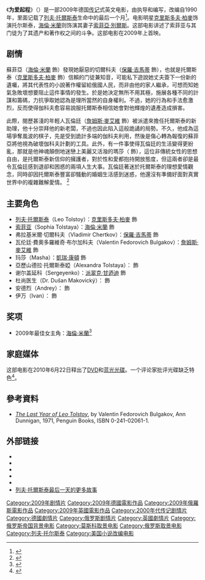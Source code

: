 {{NoteTA
|T=zh-cn:最后一站;zh-hk:最後車站;zh-tw:為愛啟程;
|G1=Show
|G2=Movie
}}
{{Infobox film
|name = 为爱起程<br/>{{lang|en|The Last Station}}
|image = Last stationposter.jpg
|caption = 推广海报
|director = {{link-en|邁克爾·霍夫曼|Michael Hoffman (director)}}
|producer = 延斯·莫伊雷尔<br/>克里斯·居宁<br/>{{link-en|邦妮·阿諾德|Bonnie Arnold}}
|screenplay = 邁克爾·霍夫曼
|based on = {{based on|{{link-en|为爱启程|The Last Station (novel)}}|[[Jay_Parini|Jay Parini]]}}
|starring = [[海倫·米蘭|海倫·米蘭]]<br/>[[克里斯多夫·柏麥|克里斯多夫·柏麥]]<br/>[[詹姆斯·麥艾維|詹姆斯·麥艾維]]<br/>[[保羅·吉馬蒂|保羅·吉馬蒂]]
|music = Sergey Yevtushenko
|cinematography = Sebastian Edschmid
|editing = Patricia Rommel
|distributor = [[索尼經典電影|索尼經典電影]]
|released = {{USA}} 2009年12月23日<br/>{{TWN}} 2010年4月23日
|runtime = 112分钟<!--Theatrical runtime: 112:31--><ref>{{cite web|url=http://bbfc.co.uk/releases/last-station-film|title=''THE LAST STATION'' (15)|work=[[British_Board_of_Film_Classification|British Board of Film Classification]]|date=19 October 2009|accessdate=17 October 2014|archive-date=2014-10-17|archive-url=https://web.archive.org/web/20141017205057/http://bbfc.co.uk/releases/last-station-film|dead-url=no}}</ref>
|country = {{GER}}<br/>{{RUS}}<br/>{{UK}}
|language = 英语
|budget = $18百万<ref name=mojo>{{cite web|url=http://www.boxofficemojo.com/movies/?id=thelaststation.htm|title=The Last Station|work=Box Office Mojo|accessdate=29 December 2013|archive-date=2018-05-10|archive-url=https://web.archive.org/web/20180510021622/http://www.boxofficemojo.com/movies/?id=thelaststation.htm|dead-url=no}}</ref>
|gross = $13,550,772<ref name=mojo/>
| cn_name = 最后一站
| hk_name = 最后车站
| tw_name = 为爱起程
}}

《'''为爱起程'''》（{{lang-en|''The Last Station''}}）是一部2009年德国[[傳記片|传记]]式英文电影，由{{link-en|邁克爾·霍夫曼|Michael Hoffman (director)}}执导和编写，改编自1990年{{link-en|杰·帕里尼|Jay Parini}}{{link-en|为爱启程 (小说)|The Last Station (novel)|传记式同名小说}}，里面记载了[[列夫·托爾斯泰|列夫·托爾斯泰]]生命中的最后一个月<ref name=station>{{cite news|url=http://www.variety.com/article/VR1117983229.html?categoryid=13&cs=1|author=Ed Meza|title=Mirren, Plummer to star in 'Station'|work=Variety|date=31 March 2008|accessdate=21 June 2008|archive-date=2008-06-30|archive-url=https://web.archive.org/web/20080630092508/http://www.variety.com/article/VR1117983229.html?categoryId=13&cs=1|dead-url=no}}</ref>。电影明星[[克里斯多夫·柏麥|克里斯多夫·柏麥]]饰演托尔斯泰，[[海倫·米蘭|海倫·米蘭]]则饰演其妻子[[索菲亞·別爾斯|索菲亞·別爾斯]]。这部电影讲述了索菲亚与其门徒{{link-en|弗拉基米爾·切爾科夫|Vladimir Chertkov}}为了其遗产和著作权之间的斗争。这部电影在2009年{{link-en|特柳賴德电影节|Telluride Film Festival}}上首映。

==剧情==
蘇菲亞（[[海倫·米蘭|海倫·米蘭]] 飾）發現她厭惡的切爾科夫（[[保羅·吉馬蒂|保羅·吉馬蒂]] 飾），也就是托爾斯泰（[[克里斯多夫·柏麥|克里斯多夫·柏麥]] 飾）信賴的门徒兼知音，可能私下遊說她丈夫簽下一份新的遺囑，將其代表性的小說著作權留給俄國人民，而非由他的家人繼承，可想而知她氣急敗壞想要阻止這件事情的發生。於是她決定無所不用其極，施展各種不同的計謀和籌碼，力抗爭取她認為是理所當然的自身權利。不過，她的行為和手法愈激烈，反而使得伽科夫愈容易說服托爾斯泰相信她會對他輝煌的遺產造成損害。 

此際，閱歷甚淺的年輕人瓦倫廷（[[詹姆斯·麥艾維|詹姆斯·麥艾維]] 飾）被派遣來擔任托爾斯泰的新助理，他十分崇拜他的新老闆，不過也因此陷入這般詭譎的局勢。不久，他成為這場爭奪風波的棋子，先是受到詭計多端的伽科夫利用，然後是傷心轉為報復的蘇菲亞將他視為破壞伽科夫計劃的工具。此外，有一件事使得瓦倫廷的生活變得更紛亂，那就是他神魂顛倒地迷戀上美麗又活潑的瑪莎（{{link-en|安－瑪莉・達芙|Anne-Marie Duff}} 飾），這位非傳統女性的思想自由，是托爾斯泰新信仰的擁護者，對於性和愛都抱持開放態度，但這兩者卻是最令瓦倫廷感到退卻和困惑的兩項人生大事。瓦倫廷著迷於托爾斯泰的理想愛情觀念，同時卻因托爾斯泰豐富卻騷動的婚姻生活感到迷惑，他還沒有準備好面對真實世界中的複雜難解愛情。 <ref >{{cite news|url=http://app2.atmovies.com.tw/film/flen40824758/|author=|title=為愛起程 The Last Station|work=开眼电影网|date=|accessdate=2016-08-21|archive-date=2020-09-27|archive-url=https://web.archive.org/web/20200927032122/http://app2.atmovies.com.tw/film/flen40824758/|dead-url=no}}</ref>

==主要角色==
*[[列夫·托爾斯泰|列夫·托爾斯泰]]（Leo Tolstoy）：[[克里斯多夫·柏麥|克里斯多夫·柏麥]] 飾
*[[索菲亞·別爾斯|索菲亚]]（Sophia Tolstaya）：[[海倫·米蘭|海倫·米蘭]] 飾
*弗拉基米爾·切爾科夫（Vladimir Chertkov）：[[保羅·吉馬蒂|保羅·吉馬蒂]] 飾
*瓦伦廷·費奧多羅維奇·布尔加科夫（Valentin Fedorovich Bulgakov）：[[詹姆斯·麥艾維|詹姆斯·麥艾維]] 飾
*玛莎（Masha）：[[凱瑞·康頓|凱瑞·康頓]] 飾
*亞歷山德拉·托爾斯泰婭（Alexandra Tolstaya）：{{link-en|安－瑪莉・達芙|Anne-Marie Duff}} 飾
*谢尔盖延科（Sergeyenko）：[[派翠克·甘迺迪|派翠克·甘迺迪]] 飾
*杜尚医生（Dr. Dušan Makovický）：{{link-en|約翰·塞森斯|John Sessions}} 飾
*安德烈（Andrey）：{{link-en|托马斯·史宾塞|Tomas Spencer}} 飾
*伊万（Ivan）：{{link-en|克里斯蒂昂·高尔|Christian Gaul}} 飾

==奖项==
*2009年{{link-en|罗马国际电影节|Rome International Film Festival}}最佳女主角：[[海倫·米蘭|海倫·米蘭]]<ref>{{cite news|url=http://www.cbc.ca/news/arts/film/story/2009/10/23/rome-film-festival-awards.html?ref=rss|title=Gay romance Brotherhood wins top Rome film fest prize|work=CBC News|date=23 October 2009|accessdate=24 October 2009|archive-date=2012-11-05|archive-url=https://web.archive.org/web/20121105164619/http://www.cbc.ca/news/arts/film/story/2009/10/23/rome-film-festival-awards.html?ref=rss|dead-url=no}}</ref>

==家庭媒体==
这部电影在2010年6月22日释出了[[DVD|DVD]]和[[Blu-ray_Disc|蓝光光碟]]。一个评论家批评光碟缺乏特色<ref>{{cite web|url=http://thefilmstage.com/2010/06/17/blu-review-the-last-station/|title=The Last Station Blu Ray Review|work=[http://www.thefilmstage.com The Film Stage]|accessdate=18 June 2010|date=17 June 2010|deadurl=yes|archiveurl=https://web.archive.org/web/20100621053214/http://thefilmstage.com/2010/06/17/blu-review-the-last-station/|archivedate=2010年6月21日}}</ref>。

== 參考資料 ==
{{Reflist}}
*''[https://archive.org/details/lastyearofleotol00bulgrich The Last Year of Leo Tolstoy]'', by Valentin Fedorovich Bulgakov, Ann Dunnigan, 1971, Penguin Books, ISBN 0-241-02061-1.

==外部链接==
*{{official website|http://www.sonyclassics.com/thelaststation/}}
*{{IMDb title|0824758}}
*{{mojo title|laststation}}
*{{rotten-tomatoes|last_station}}
*{{metacritic film|the-last-station}}
*[http://linguadex.com/tolstoy/ 列夫·托爾斯泰最后一天的更多故事]{{Wayback|url=http://linguadex.com/tolstoy/ |date=20100106165850 }}

{{DEFAULTSORT:Last Station}}
[[Category:2009年剧情片|Category:2009年剧情片]]
[[Category:2009年德國電影作品|Category:2009年德國電影作品]]
[[Category:2009年俄羅斯電影作品|Category:2009年俄羅斯電影作品]]
[[Category:2009年英國電影作品|Category:2009年英國電影作品]]
[[Category:2000年代传记剧情片|Category:2000年代传记剧情片]]
[[Category:德國劇情片|Category:德國劇情片]]
[[Category:俄罗斯剧情片|Category:俄罗斯剧情片]]
[[Category:英國劇情片|Category:英國劇情片]]
[[Category:俄罗斯帝国背景电影|Category:俄罗斯帝国背景电影]]
[[Category:莫斯科取景电影|Category:莫斯科取景电影]]
[[Category:俄罗斯取景电影|Category:俄罗斯取景电影]]
[[Category:列夫·托尔斯泰|Category:列夫·托尔斯泰]]
[[Category:美国小说改编电影|Category:美国小说改编电影]]